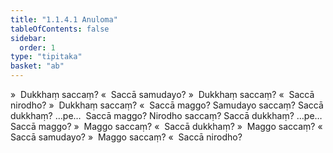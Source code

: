 ```yaml
---
title: "1.1.4.1 Anuloma"
tableOfContents: false
sidebar:
  order: 1
type: "tipitaka"
basket: "ab"
---
```



<DynamicBreadcrumb />

<Division number="8">

<Paragraph number="83">
»  Dukkhaṃ saccaṃ?
</Paragraph>

<Paragraph number="84">
«  Saccā samudayo?
</Paragraph>

<Paragraph number="85">
»  Dukkhaṃ saccaṃ?
</Paragraph>

<Paragraph number="86">
«  Saccā nirodho?
</Paragraph>

<Paragraph number="87">
»  Dukkhaṃ saccaṃ?
</Paragraph>

<Paragraph number="88">
«  Saccā maggo?
</Paragraph>

<Paragraph number="89">
Samudayo saccaṃ?
</Paragraph>

<Paragraph number="90">
Saccā dukkhaṃ? …pe…  Saccā maggo?
</Paragraph>

<Paragraph number="91">
Nirodho saccaṃ?
</Paragraph>

<Paragraph number="92">
Saccā dukkhaṃ? …pe…  Saccā maggo?
</Paragraph>

<Paragraph number="93">
»  Maggo saccaṃ?
</Paragraph>

<Paragraph number="94">
«  Saccā dukkhaṃ?
</Paragraph>

<Paragraph number="95">
»  Maggo saccaṃ?
</Paragraph>

<Paragraph number="96">
«  Saccā samudayo?
</Paragraph>

<Paragraph number="97">
»  Maggo saccaṃ?
</Paragraph>

<Paragraph number="98">
«  Saccā nirodho?
</Paragraph>
</Division>